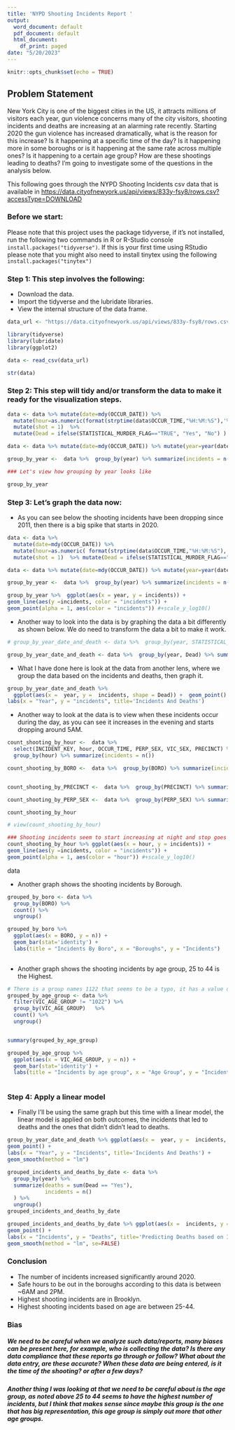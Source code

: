 ```yaml
---
title: 'NYPD Shooting Incidents Report '
output:
  word_document: default
  pdf_document: default
  html_document:
    df_print: paged
date: "5/20/2023"
---
```


```r
knitr::opts_chunk$set(echo = TRUE)

```

## Problem Statement  

New York City is one of the biggest cities in the US, it attracts millions of visitors each year, gun violence concerns many of the city visitors, shooting incidents and deaths are increasing at an alarming rate recently. Starting 2020 the gun violence has increased dramatically, what is the reason for this increase? Is it happening at a specific time of the day? Is it happening more in some boroughs or is it happening at the same rate across multiple ones? Is it happening to a certain age group? How are these shootings leading to deaths? I'm going to investigate some of the questions in the analysis below. 


This following goes through the NYPD Shooting Incidents csv data that is available in <https://data.cityofnewyork.us/api/views/833y-fsy8/rows.csv?accessType=DOWNLOAD>


### Before we start:
Please note that this project uses the package tidyverse, if it's not installed, run the following two commands in R or R-Studio console `install.packages("tidyverse")`.
If this is your first time using RStudio please note that you might also need to install tinytex using the following `install.packages("tinytex")`

### Step 1: This step involves the following:
  - Download the data.
  - Import the tidyverse and the lubridate libraries.
  - View the internal structure of the data frame.
```r
data_url <- "https://data.cityofnewyork.us/api/views/833y-fsy8/rows.csv?accessType=DOWNLOAD"

library(tidyverse)
library(lubridate)
library(ggplot2)

data <- read_csv(data_url)

str(data)
```


### Step 2: This step will tidy and/or transform the data to make it ready for the visualization steps.



```r
data <- data %>% mutate(date=mdy(OCCUR_DATE)) %>% 
  mutate(hour=as.numeric(format(strptime(data$OCCUR_TIME,"%H:%M:%S"),'%H') )) %>% 
  mutate(shot = 1)  %>% 
  mutate(Dead = ifelse(STATISTICAL_MURDER_FLAG=="TRUE", "Yes", "No") )

data <- data %>% mutate(date=mdy(OCCUR_DATE)) %>% mutate(year=year(date) )

group_by_year <-  data %>%  group_by(year) %>% summarize(incidents = n()) 

### Let's view how grouping by year looks like

group_by_year

```


### Step 3: Let's graph the data now:
-   As you can see below the shooting incidents have been dropping since 2011, then there is a big spike that starts in 2020.


```r

data <- data %>% 
  mutate(date=mdy(OCCUR_DATE)) %>% 
  mutate(hour=as.numeric( format(strptime(data$OCCUR_TIME,"%H:%M:%S"),'%H') )) %>% 
  mutate(shot = 1)  %>% mutate(Dead = ifelse(STATISTICAL_MURDER_FLAG=="TRUE", "Yes", "No") )

data <- data %>% mutate(date=mdy(OCCUR_DATE)) %>% mutate(year=year(date) )

group_by_year <-  data %>%  group_by(year) %>% summarize(incidents = n()) 

group_by_year %>%  ggplot(aes(x = year, y = incidents)) +
geom_line(aes(y =incidents, color = "incidents")) +
geom_point(alpha = 1, aes(color = "incidents")) #+scale_y_log10()

```


-   Another way to look into the data is by graphing the data a bit differently as shown below. We do need to transform the data a bit to make it work.

```r

# group_by_year_date_and_death <- data %>%  group_by(year, STATISTICAL_MURDER_FLAG) %>% summarize(incidents = n()) 

group_by_year_date_and_death <- data %>%  group_by(year, Dead) %>% summarize(incidents = n()) 

```


-   What I have done here is look at the data from another lens, where we group the data based on the incidents and deaths, then graph it.
```r
group_by_year_date_and_death %>% 
  ggplot(aes(x =  year, y =  incidents, shape = Dead)) +  geom_point() +
labs(x = "Year", y = "incidents", title='Incidents And Deaths') 

```


-   Another way to look at the data is to view when these incidents occur during the day, as you can see it increases in the evening and starts dropping around 5AM.

```r

count_shooting_by_hour <-  data %>% 
  select(INCIDENT_KEY, hour, OCCUR_TIME, PERP_SEX, VIC_SEX, PRECINCT) %>% 
  group_by(hour) %>% summarize(incidents = n()) 

count_shooting_by_BORO <-  data %>%  group_by(BORO) %>% summarize(incidents = n()) 


count_shooting_by_PRECINCT <-  data %>%  group_by(PRECINCT) %>% summarize(incidents = n()) 

count_shooting_by_PERP_SEX <-  data %>%  group_by(PERP_SEX) %>% summarize(incidents = n()) 

count_shooting_by_hour

# view(count_shooting_by_hour)

### Shooting incidents seem to start increasing at night and stop goes down in the morning/afternoon
count_shooting_by_hour %>% ggplot(aes(x = hour, y = incidents)) +
geom_line(aes(y =incidents, color = "incidents")) +
geom_point(alpha = 1, aes(color = "hour")) #+scale_y_log10()
```
data


  
-   Another graph shows the shooting incidents by Borough.

```r
grouped_by_boro <- data %>%  
  group_by(BORO) %>%
  count() %>% 
  ungroup()

grouped_by_boro %>%
  ggplot(aes(x = BORO, y = n)) +
  geom_bar(stat='identity') + 
  labs(title = "Incidents By Boro", x = "Boroughs", y = "Incidents")
 

```


-   Another graph shows the shooting incidents by age group, 25 to 44 is the Highest.

```r

# There is a group names 1122 that seems to be a typo, it has a value of 1, I'm filtering it out before graphing
grouped_by_age_group <- data %>%  
  filter(VIC_AGE_GROUP != "1022") %>%
  group_by(VIC_AGE_GROUP)   %>%
  count() %>% 
  ungroup()


summary(grouped_by_age_group)

grouped_by_age_group %>%
  ggplot(aes(x = VIC_AGE_GROUP, y = n)) +
  geom_bar(stat='identity') + 
  labs(title = "Incidents by age group", x = "Age Group", y = "Incidents")
 
```

### Step 4: Apply a linear model

-   Finally I'll be using the same graph but this time with a linear model, the linear model is applied on both outcomes, the incidents that led to deaths and the ones that didn't didn't lead to deaths.

```r

group_by_year_date_and_death %>% ggplot(aes(x =  year, y =  incidents, color = Dead)) +  
geom_point() +
labs(x = "Year", y = "Incidents", title='Incidents And Deaths') +
geom_smooth(method = "lm")
```



```r
grouped_incidents_and_deaths_by_date <- data %>%   
  group_by(year) %>%
  summarize(deaths = sum(Dead == "Yes"), 
            incidents = n()
  ) %>%
  ungroup()
grouped_incidents_and_deaths_by_date

grouped_incidents_and_deaths_by_date %>% ggplot(aes(x =  incidents, y =  deaths)) +  
geom_point() +
labs(x = "Incidents", y = "Deaths", title='Predicting Deaths based on Incidents') +
geom_smooth(method = "lm", se=FALSE)
``` 


### Conclusion
  - The number of incidents increased significantly around 2020.
  - Safe hours to be out in the boroughs according to this data is between ~6AM and 2PM.
  - Highest shooting incidents are in Brooklyn.
  - Highest shooting incidents based on age are between 25-44.

### Bias
##### We need to be careful when we analyze such data/reports, many biases can be present here, for example, who is collecting the data? Is there any data compliance that these reports go through or follow? What about the data entry, are these accurate? When these data are being entered, is it the time of the shooting? or after a few days?  

##### Another thing I was looking at that we need to be careful about is the age group, as noted above 25 to 44 seems to have the highest number of incidents, but I think that makes sense since maybe this group is the one that has big representation, this age group is simply out more that other age groups.
